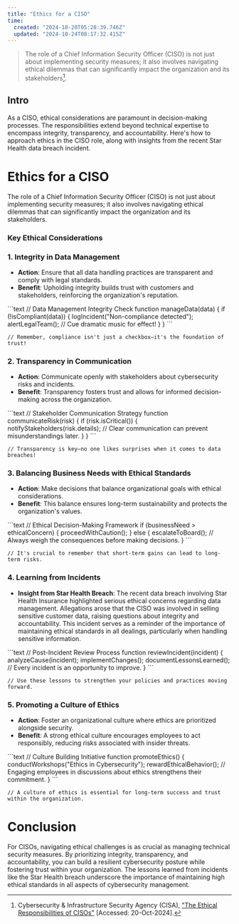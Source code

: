 ```yaml
---
title: "Ethics for a CISO"
time:
  created: "2024-10-20T05:28:39.746Z"
  updated: "2024-10-24T08:17:32.415Z"
---
```


> The role of a Chief Information Security Officer (CISO) is not just about implementing security measures; it also involves navigating ethical dilemmas that can significantly impact the organization and its stakeholders[^1]. 

## Intro

As a CISO, ethical considerations are paramount in decision-making processes. The responsibilities extend beyond technical expertise to encompass integrity, transparency, and accountability. Here's how to approach ethics in the CISO role, along with insights from the recent Star Health data breach incident.

<Preview codeblock>
  <div>
    <h1>Ethics for a CISO</h1>
    <p>The role of a Chief Information Security Officer (CISO) is not just about implementing security measures; it also involves navigating ethical dilemmas that can significantly impact the organization and its stakeholders.</p>
  </div>
</Preview>

### Key Ethical Considerations

### 1. **Integrity in Data Management**
   - **Action**: Ensure that all data handling practices are transparent and comply with legal standards.
   - **Benefit**: Upholding integrity builds trust with customers and stakeholders, reinforcing the organization's reputation.

<Preview codeblock>
```text
// Data Management Integrity Check
function manageData(data) {
    if (!isCompliant(data)) {
        logIncident("Non-compliance detected");
        alertLegalTeam();
        // Cue dramatic music for effect!
    }
}
```
</Preview>

```text
// Remember, compliance isn't just a checkbox—it's the foundation of trust!
```

### 2. **Transparency in Communication**
   - **Action**: Communicate openly with stakeholders about cybersecurity risks and incidents.
   - **Benefit**: Transparency fosters trust and allows for informed decision-making across the organization.

<Preview codeblock>
```text
// Stakeholder Communication Strategy
function communicateRisk(risk) {
    if (risk.isCritical()) {
        notifyStakeholders(risk.details);
        // Clear communication can prevent misunderstandings later.
    }
}
```
</Preview>

```text
// Transparency is key—no one likes surprises when it comes to data breaches!
```

### 3. **Balancing Business Needs with Ethical Standards**
   - **Action**: Make decisions that balance organizational goals with ethical considerations.
   - **Benefit**: This balance ensures long-term sustainability and protects the organization's values.

<Preview codeblock>
```text
// Ethical Decision-Making Framework
if (businessNeed > ethicalConcern) {
    proceedWithCaution();
} else {
    escalateToBoard();
    // Always weigh the consequences before making decisions.
}
```
</Preview>

```text
// It's crucial to remember that short-term gains can lead to long-term risks.
```

### 4. **Learning from Incidents**
   - **Insight from Star Health Breach**: The recent data breach involving Star Health Insurance highlighted serious ethical concerns regarding data management. Allegations arose that the CISO was involved in selling sensitive customer data, raising questions about integrity and accountability. This incident serves as a reminder of the importance of maintaining ethical standards in all dealings, particularly when handling sensitive information.

<Preview codeblock>
```text
// Post-Incident Review Process
function reviewIncident(incident) {
    analyzeCause(incident);
    implementChanges();
    documentLessonsLearned();
    // Every incident is an opportunity to improve.
}
```
</Preview>

```text
// Use these lessons to strengthen your policies and practices moving forward.
```

### 5. **Promoting a Culture of Ethics**
   - **Action**: Foster an organizational culture where ethics are prioritized alongside security.
   - **Benefit**: A strong ethical culture encourages employees to act responsibly, reducing risks associated with insider threats.

<Preview codeblock>
```text
// Culture Building Initiative
function promoteEthics() {
    conductWorkshops("Ethics in Cybersecurity");
    rewardEthicalBehavior();
    // Engaging employees in discussions about ethics strengthens their commitment.
}
```
</Preview>

```text
// A culture of ethics is essential for long-term success and trust within the organization.
```

# Conclusion

For CISOs, navigating ethical challenges is as crucial as managing technical security measures. By prioritizing integrity, transparency, and accountability, you can build a resilient cybersecurity posture while fostering trust within your organization. The lessons learned from incidents like the Star Health breach underscore the importance of maintaining high ethical standards in all aspects of cybersecurity management.

[^1]: Cybersecurity & Infrastructure Security Agency (CISA), ["The Ethical Responsibilities of CISOs"](https://www.cisa.gov/publications-library) [Accessed: 20-Oct-2024].
